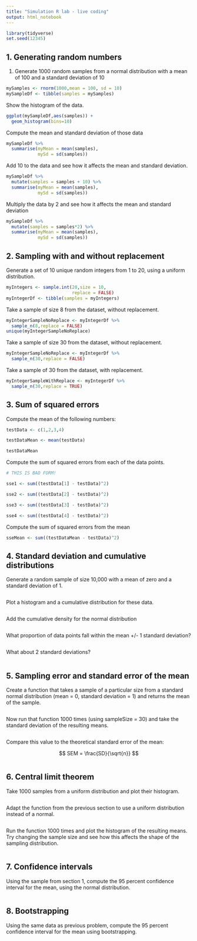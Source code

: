 ```yaml
---
title: "Simulation R lab - live coding"
output: html_notebook
---
```


```r
library(tidyverse)
set.seed(12345)
```

## 1. Generating random numbers

1. Generate 1000 random samples from a normal distribution with a mean of 100 and a standard deviation of 10

```r
mySamples <- rnorm(1000,mean = 100, sd = 10)
mySampleDf <- tibble(samples = mySamples)
```

Show the histogram of the data.

```r
ggplot(mySampleDf,aes(samples)) +
  geom_histogram(bins=10)
```

Compute the mean and standard deviation of those data

```r
mySampleDf %>% 
  summarise(myMean = mean(samples),
            mySd = sd(samples))
```

Add 10 to the data and see how it affects the mean and standard deviation.

```r
mySampleDf %>% 
  mutate(samples = samples + 10) %>%
  summarise(myMean = mean(samples),
            mySd = sd(samples))

```

Multiply the data by 2 and see how it affects the mean and standard deviation

```r
mySampleDf %>% 
  mutate(samples = samples*2) %>%
  summarise(myMean = mean(samples),
            mySd = sd(samples))


```

## 2. Sampling with and without replacement

Generate a set of 10 unique random integers from 1 to 20, using a uniform distribution.

```r
myIntegers <- sample.int(20,size = 10,
                         replace = FALSE)
myIntegerDf <- tibble(samples = myIntegers)
```

Take a sample of size 8 from the dataset, without replacement.

```r
myIntegerSampleNoReplace <- myIntegerDf %>%
  sample_n(8,replace = FALSE)
unique(myIntegerSampleNoReplace)

```

Take a sample of size 30 from the dataset, without replacement.

```r
myIntegerSampleNoReplace <- myIntegerDf %>%
  sample_n(30,replace = FALSE)

```

Take a sample of 30 from the dataset, with replacement.

```r
myIntegerSampleWithReplace <- myIntegerDf %>%
  sample_n(30,replace = TRUE)

```

## 3. Sum of squared errors

Compute the mean of the following numbers:

```r
testData <- c(1,2,3,4)

testDataMean <- mean(testData)

testDataMean

```

Compute the sum of squared errors from each of the data points.

```r
# THIS IS BAD FORM!

sse1 <- sum((testData[1] - testData)^2)

sse2 <- sum((testData[2] - testData)^2)

sse3 <- sum((testData[3] - testData)^2)

sse4 <- sum((testData[4] - testData)^2)

```

Compute the sum of squared errors from the mean

```r

sseMean <- sum((testDataMean - testData)^2)
```


## 4. Standard deviation and cumulative distributions

Generate a random sample of size 10,000 with a mean of zero and a standard deviation of 1.

```r

```


Plot a histogram and a cumulative distribution for these data.

```r

```

Add the cumulative density for the normal distribution

```r

```

What proportion of data points fall within the mean +/- 1 standard deviation?

```r

```

What about 2 standard deviations?

```r

```


## 5. Sampling error and standard error of the mean

Create a function that takes a sample of a particular size from a standard normal distribution (mean = 0, standard deviation = 1) and returns the mean of the sample.

```r

```

Now run that function 1000 times (using sampleSize = 30) and take the standard deviation of the resulting means.

```r

```

Compare this value to the theoretical standard error of the mean:

$$
SEM = \frac{SD}{\sqrt{n}}
$$

```r

```

## 6. Central limit theorem

Take 1000 samples from a uniform distribution and plot their histogram.

```r

```

Adapt the function from the previous section to use a uniform distribution instead of a normal.

```r

```

Run the function 1000 times and plot the histogram of the resulting means.  Try changing the sample size and see how this affects the shape of the sampling distribution.

```r

```


## 7. Confidence intervals

Using the sample from section 1, compute the 95 percent confidence interval for the mean, using the normal distribution.

```r

```


## 8. Bootstrapping

Using the same data as previous problem, compute the 95 percent confidence interval for the mean using bootstrapping.  

```r

```


